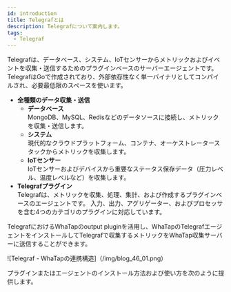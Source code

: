 ```yaml
---
id: introduction
title: Telegrafとは
description: Telegrafについて案内します。
tags:
  - Telegraf
---
```



Telegrafは、データベース、システム、IoTセンサーからメトリックおよびイベントを収集・送信するためのプラグインベースのサーバーエージェントです。TelegrafはGoで作成されており、外部依存性なく単一バイナリとしてコンパイルされ、必要最低限のスペースを使います。

-   **全種類のデータ収集・送信**
    -   **データベース**<br/>
          MongoDB、MySQL、Redisなどのデータソースに接続し、メトリックを収集・送信します。 
    -   **システム**<br/>
          現代的なクラウドプラットフォーム、コンテナ、オーケストレータースタックからメトリックを収集します。 
    -   **IoTセンサー**<br/>
          IoTセンサーおよびデバイスから重要なステータス保存データ（圧力レベル、温度レベルなど）を収集します。
-   **Telegrafプラグイン**<br/>
      Telegrafは、メトリックを収集、処理、集計、および作成するプラグインベースのエージェントです。 入力、出力、アグリゲーター、およびプロセッサを含む4つのカテゴリのプラグインに対応しています。

TelegrafにおけるWhaTapのoutput pluginを活用し、WhaTapのTelegrafエージェントをインストールしてTelegrafで収集するメトリックをWhaTap収集サーバーに送信することができます。 

![Telegraf - WhaTapの連携構造]（/img/blog_46_01.png）

プラグインまたはエージェントのインストール方法および使い方を次のように提供します。

<DocCardList/>

<!-- 
수집된 데이터는 whatap의 프로젝트 내부에서 확인 가능합니다.
-->
